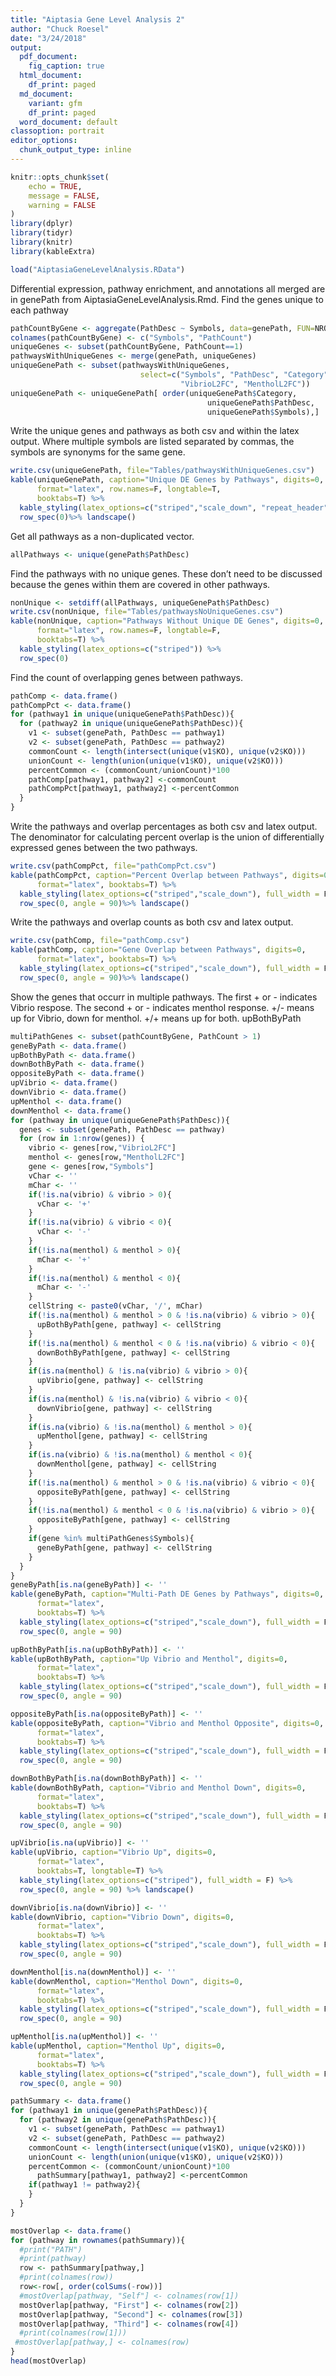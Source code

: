 ```yaml
---
title: "Aiptasia Gene Level Analysis 2"
author: "Chuck Roesel"
date: "3/24/2018"
output:
  pdf_document:
    fig_caption: true
  html_document:
    df_print: paged
  md_document:
    variant: gfm
    df_print: paged
  word_document: default
classoption: portrait
editor_options: 
  chunk_output_type: inline
---
```


```r
knitr::opts_chunk$set(
	echo = TRUE,
	message = FALSE,
	warning = FALSE
)
library(dplyr)
library(tidyr)
library(knitr)
library(kableExtra)
```
```r
load("AiptasiaGeneLevelAnalysis.RData")
```

Differential expression, pathway enrichment, and annotations all merged are
in genePath from AiptasiaGeneLevelAnalysis.Rmd. Find the genes unique to each pathway

```r
pathCountByGene <- aggregate(PathDesc ~ Symbols, data=genePath, FUN=NROW)
colnames(pathCountByGene) <- c("Symbols", "PathCount")
uniqueGenes <- subset(pathCountByGene, PathCount==1)
pathwaysWithUniqueGenes <- merge(genePath, uniqueGenes)
uniqueGenePath <- subset(pathwaysWithUniqueGenes, 
                             select=c("Symbols", "PathDesc", "Category", 
                                      "VibrioL2FC", "MentholL2FC"))
uniqueGenePath <- uniqueGenePath[ order(uniqueGenePath$Category, 
                                            uniqueGenePath$PathDesc, 
                                            uniqueGenePath$Symbols),]
```

Write the unique genes and pathways as both csv and within the latex
output. Where multiple symbols are listed separated by commas, the symbols are synonyms for the same gene.

```r
write.csv(uniqueGenePath, file="Tables/pathwaysWithUniqueGenes.csv")
kable(uniqueGenePath, caption="Unique DE Genes by Pathways", digits=0, 
      format="latex", row.names=F, longtable=T, 
      booktabs=T) %>%
  kable_styling(latex_options=c("striped","scale_down", "repeat_header")) %>%
  row_spec(0)%>% landscape()

```

Get all pathways as a non-duplicated vector.

```r
allPathways <- unique(genePath$PathDesc)
```

Find the pathways with no unique genes. These don't need to be discussed because the genes within them are covered in other pathways.

```r
nonUnique <- setdiff(allPathways, uniqueGenePath$PathDesc)
write.csv(nonUnique, file="Tables/pathwaysNoUniqueGenes.csv")
kable(nonUnique, caption="Pathways Without Unique DE Genes", digits=0, 
      format="latex", row.names=F, longtable=F, 
      booktabs=T) %>%
  kable_styling(latex_options=c("striped")) %>%
  row_spec(0)

```

Find the count of overlapping genes between pathways.

```r

pathComp <- data.frame()
pathCompPct <- data.frame()
for (pathway1 in unique(uniqueGenePath$PathDesc)){
  for (pathway2 in unique(uniqueGenePath$PathDesc)){
    v1 <- subset(genePath, PathDesc == pathway1)
    v2 <- subset(genePath, PathDesc == pathway2)
    commonCount <- length(intersect(unique(v1$KO), unique(v2$KO)))
    unionCount <- length(union(unique(v1$KO), unique(v2$KO)))
    percentCommon <- (commonCount/unionCount)*100
    pathComp[pathway1, pathway2] <-commonCount 
    pathCompPct[pathway1, pathway2] <-percentCommon
  }
}
```

Write the pathways and overlap percentages as both csv and latex output. The denominator for calculating percent overlap is the union of differentially expressed genes between the two pathways.

```r
write.csv(pathCompPct, file="pathCompPct.csv")
kable(pathCompPct, caption="Percent Overlap between Pathways", digits=0, 
      format="latex", booktabs=T) %>%
  kable_styling(latex_options=c("striped","scale_down"), full_width = F) %>%
  row_spec(0, angle = 90)%>% landscape()
```

Write the pathways and overlap counts as both csv and latex output.

```r
write.csv(pathComp, file="pathComp.csv")
kable(pathComp, caption="Gene Overlap between Pathways", digits=0, 
      format="latex", booktabs=T) %>%
  kable_styling(latex_options=c("striped","scale_down"), full_width = F) %>%
  row_spec(0, angle = 90)%>% landscape()

```

Show the genes that occurr in multiple pathways. The first + or - indicates Vibrio respose. The second + or - indicates menthol response. +/- means up for Vibrio, down for menthol. +/+ means up for both.
upBothByPath
```r
multiPathGenes <- subset(pathCountByGene, PathCount > 1)
geneByPath <- data.frame()
upBothByPath <- data.frame()
downBothByPath <- data.frame()
oppositeByPath <- data.frame()
upVibrio <- data.frame()
downVibrio <- data.frame()
upMenthol <- data.frame()
downMenthol <- data.frame()
for (pathway in unique(uniqueGenePath$PathDesc)){
  genes <- subset(genePath, PathDesc == pathway)
  for (row in 1:nrow(genes)) {
    vibrio <- genes[row,"VibrioL2FC"]
    menthol <- genes[row,"MentholL2FC"]
    gene <- genes[row,"Symbols"]
    vChar <- ''
    mChar <- ''
    if(!is.na(vibrio) & vibrio > 0){
      vChar <- '+'
    }
    if(!is.na(vibrio) & vibrio < 0){
      vChar <- '-'
    }
    if(!is.na(menthol) & menthol > 0){
      mChar <- '+'
    }
    if(!is.na(menthol) & menthol < 0){
      mChar <- '-'
    }
    cellString <- paste0(vChar, '/', mChar)
    if(!is.na(menthol) & menthol > 0 & !is.na(vibrio) & vibrio > 0){
      upBothByPath[gene, pathway] <- cellString
    }
    if(!is.na(menthol) & menthol < 0 & !is.na(vibrio) & vibrio < 0){
      downBothByPath[gene, pathway] <- cellString
    }
    if(is.na(menthol) & !is.na(vibrio) & vibrio > 0){
      upVibrio[gene, pathway] <- cellString
    }
    if(is.na(menthol) & !is.na(vibrio) & vibrio < 0){
      downVibrio[gene, pathway] <- cellString
    }
    if(is.na(vibrio) & !is.na(menthol) & menthol > 0){
      upMenthol[gene, pathway] <- cellString
    }
    if(is.na(vibrio) & !is.na(menthol) & menthol < 0){
      downMenthol[gene, pathway] <- cellString
    }
    if(!is.na(menthol) & menthol > 0 & !is.na(vibrio) & vibrio < 0){
      oppositeByPath[gene, pathway] <- cellString
    }
    if(!is.na(menthol) & menthol < 0 & !is.na(vibrio) & vibrio > 0){
      oppositeByPath[gene, pathway] <- cellString
    }
    if(gene %in% multiPathGenes$Symbols){
      geneByPath[gene, pathway] <- cellString
    }
  }
}
geneByPath[is.na(geneByPath)] <- ''
kable(geneByPath, caption="Multi-Path DE Genes by Pathways", digits=0, 
      format="latex", 
      booktabs=T) %>%
  kable_styling(latex_options=c("striped","scale_down"), full_width = F) %>%
  row_spec(0, angle = 90)

```
```r
upBothByPath[is.na(upBothByPath)] <- ''
kable(upBothByPath, caption="Up Vibrio and Menthol", digits=0, 
      format="latex", 
      booktabs=T) %>%
  kable_styling(latex_options=c("striped","scale_down"), full_width = F) %>%
  row_spec(0, angle = 90)
```
```r
oppositeByPath[is.na(oppositeByPath)] <- ''
kable(oppositeByPath, caption="Vibrio and Menthol Opposite", digits=0, 
      format="latex", 
      booktabs=T) %>%
  kable_styling(latex_options=c("striped","scale_down"), full_width = F) %>%
  row_spec(0, angle = 90)
```

```r
downBothByPath[is.na(downBothByPath)] <- ''
kable(downBothByPath, caption="Vibrio and Menthol Down", digits=0, 
      format="latex",
      booktabs=T) %>%
  kable_styling(latex_options=c("striped","scale_down"), full_width = F) %>%
  row_spec(0, angle = 90)
```
```r
upVibrio[is.na(upVibrio)] <- ''
kable(upVibrio, caption="Vibrio Up", digits=0, 
      format="latex", 
      booktabs=T, longtable=T) %>%
  kable_styling(latex_options=c("striped"), full_width = F) %>%
  row_spec(0, angle = 90) %>% landscape()
```

```r
downVibrio[is.na(downVibrio)] <- ''
kable(downVibrio, caption="Vibrio Down", digits=0, 
      format="latex", 
      booktabs=T) %>%
  kable_styling(latex_options=c("striped","scale_down"), full_width = F) %>%
  row_spec(0, angle = 90)
```

```r
downMenthol[is.na(downMenthol)] <- ''
kable(downMenthol, caption="Menthol Down", digits=0, 
      format="latex", 
      booktabs=T) %>%
  kable_styling(latex_options=c("striped","scale_down"), full_width = F) %>%
  row_spec(0, angle = 90)
```

```r
upMenthol[is.na(upMenthol)] <- ''
kable(upMenthol, caption="Menthol Up", digits=0, 
      format="latex", 
      booktabs=T) %>%
  kable_styling(latex_options=c("striped","scale_down"), full_width = F) %>%
  row_spec(0, angle = 90)
```
```r
pathSummary <- data.frame()
for (pathway1 in unique(genePath$PathDesc)){
  for (pathway2 in unique(genePath$PathDesc)){
    v1 <- subset(genePath, PathDesc == pathway1)
    v2 <- subset(genePath, PathDesc == pathway2)
    commonCount <- length(intersect(unique(v1$KO), unique(v2$KO)))
    unionCount <- length(union(unique(v1$KO), unique(v2$KO)))
    percentCommon <- (commonCount/unionCount)*100
      pathSummary[pathway1, pathway2] <-percentCommon
    if(pathway1 != pathway2){
    }
  }
}
```

```r
mostOverlap <- data.frame()
for (pathway in rownames(pathSummary)){
  #print("PATH")
  #print(pathway)
  row <- pathSummary[pathway,]
  #print(colnames(row))
  row<-row[, order(colSums(-row))]
  #mostOverlap[pathway, "Self"] <- colnames(row[1])
  mostOverlap[pathway, "First"] <- colnames(row[2])
  mostOverlap[pathway, "Second"] <- colnames(row[3])
  mostOverlap[pathway, "Third"] <- colnames(row[4])
  #print(colnames(row[1]))
 #mostOverlap[pathway,] <- colnames(row)
}
head(mostOverlap)
```
